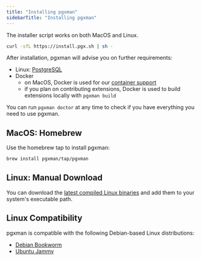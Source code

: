 ```yaml
---
title: "Installing pgxman"
sidebarTitle: "Installing pgxman"
---
```


The installer script works on both MacOS and Linux.

```sh
curl -sfL https://install.pgx.sh | sh -
```

After installation, pgxman will advise you on further requirements:

- Linux: [PostgreSQL](installing_postgres)
- Docker
  - on MacOS, Docker is used for our [container support](container)
  - if you plan on contributing extensions, Docker is used to build extensions locally with `pgxman build`

You can run `pgxman doctor` at any time to check if you have everything you need to use pgxman.

## MacOS: Homebrew

Use the homebrew tap to install pgxman:

```sh
brew install pgxman/tap/pgxman
```

## Linux: Manual Download

You can download the [latest compiled Linux binaries][binaries] and add them to your system's executable path.

[binaries]: https://github.com/pgxman/release/releases/

## Linux Compatibility

pgxman is compatible with the following Debian-based Linux distributions:

- [Debian Bookworm](https://www.debian.org/releases/bookworm)
- [Ubuntu Jammy](https://releases.ubuntu.com/jammy)

